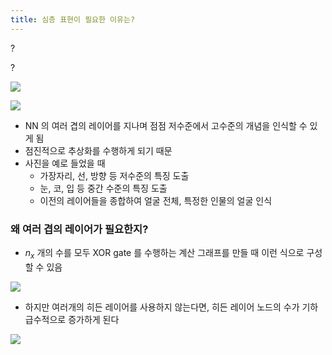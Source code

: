 ```yaml
---
title: 심층 표현이 필요한 이유는?
---
```

?

?

![](/assets/25247a23-a074-483f-a8ec-945c64315a4d.png)

![](/assets/c62ec098-16ff-4675-b267-af565daaf3f0.png)

- NN 의 여러 겹의 레이어를 지나며 점점 저수준에서 고수준의 개념을 인식할 수 있게 됨
- 점진적으로 추상화를 수행하게 되기 때문
- 사진을 예로 들었을 때
    - 가장자리, 선, 방향 등 저수준의 특징 도출
    - 눈, 코, 입 등 중간 수준의 특징 도출
    - 이전의 레이어들을 종합하여 얼굴 전체, 특정한 인물의 얼굴 인식

### 왜 여러 겹의 레이어가 필요한지?

- $n_x$ 개의 수를 모두 XOR gate 를 수행하는 계산 그래프를 만들 때 이런 식으로 구성할 수 있음

![](/assets/15fc2925-ba28-409e-86ba-65a5c2179191.png)

- 하지만 여러개의 히든 레이어를 사용하지 않는다면, 히든 레이어 노드의 수가 기하급수적으로 증가하게 된다

![](/assets/2aa8cc02-ff26-4905-a786-7d8be9b7bc09.png)